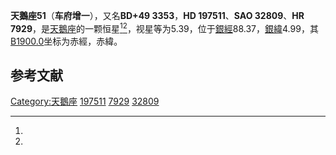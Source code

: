{{Starbox begin
| name = 天鵝座51
}}
{{Starbox observe
| epoch = [[J2000.0|J2000.0]]
| constell = [[天鵝座|天鵝座]]<ref name=SIMBAD>{{cite web
 | url=http://simbad.u-strasbg.fr/simbad/sim-id?Ident=HR+7929
 | title =Pulsating variable Star
 | publisher=Centre de Données astronomiques de Strasbourg
 | work=SIMBAD
 | accessdate=2012-07-13}}</ref><ref name=DATA>{{cite web
 | url=http://vizier.u-strasbg.fr/viz-bin/VizieR-5?-out.add=.&-source=5050&-corr=PK=HR&-out.max=9999&HR=7929
 | title =VizieR Detailed Page
 | accessdate=2012-07-13}}</ref>
| 星官 = 
| ra = {{RA|20|42|12.6}}<ref name=SIMBAD /><ref name=DATA />
| dec = {{DEC|+50|20|24}}<ref name=SIMBAD /><ref name=DATA />
| appmag_v = 5.39<ref name=SIMBAD /><ref name=DATA />
}}
{{Starbox character
| class = B2V<ref name=SIMBAD /><ref name=DATA />
| b-v = -0.1<ref name=SIMBAD /><ref name=DATA />
| u-b = -0.63<ref name=SIMBAD /><ref name=DATA />
| r-i = <ref name=SIMBAD /><ref name=DATA />
| variable = 
}}
{{Starbox astrometry
| radial_v = -0.63
| prop_mo_ra = -3
| parallax = 
| p_error = 
}}
{{Starbox catalog
| names =BD+49 3353，[[SAO星表|SAO]] 32809，[[HD星表|HD]] 197511，[[HR星表|HR]] 7929}}
{{Starbox reference |Simbad=HR+7929}}
{{Starbox end}}

'''天鵝座51'''（'''车府增一'''），又名'''BD+49 3353'''，'''HD 197511'''、'''SAO 32809'''、'''HR 7929'''，是[[天鵝座|天鵝座]]的一颗恒星<ref name=SIMBAD /><ref name=DATA />，视星等为5.39，位于[[銀道座標系|銀經]]88.37，[[銀道座標系|銀緯]]4.99，其[[B1900.0|B1900.0]]坐标为赤經{{RA|20|39|7.6}}，赤緯{{DEC|+49|4.99|51}}。

== 参考文献 ==
{{reflist}}

{{star-stub}}

{{天鵝座恒星}}
{{星官|车府|7|20}}
[[Category:天鵝座|Category:天鵝座]]
[[Category:HD和HDE天體|197511]]
[[Category:HR天體|7929]]
[[Category:SAO天體|32809]]